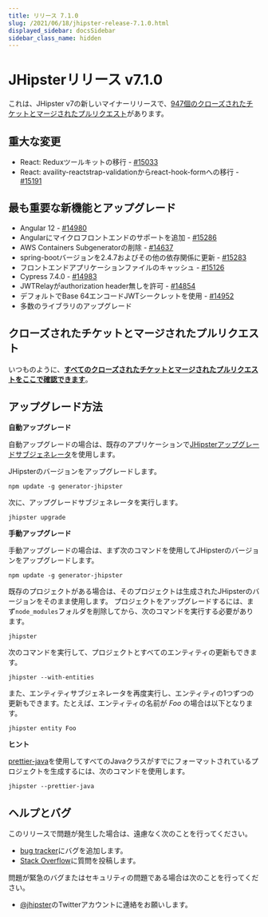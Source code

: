 ```yaml
---
title: リリース 7.1.0
slug: /2021/06/18/jhipster-release-7.1.0.html
displayed_sidebar: docsSidebar
sidebar_class_name: hidden
---
```


JHipsterリリース v7.1.0
==================

これは、JHipster v7の新しいマイナーリリースで、[947個のクローズされたチケットとマージされたプルリクエスト](https://github.com/jhipster/generator-jhipster/issues?q=milestone%3A7.1.0+is%3Aclosed)があります。

重大な変更
-------------

- React: Reduxツールキットの移行 - [#15033](https://github.com/jhipster/generator-jhipster/issues/15033)
- React: availity-reactstrap-validationからreact-hook-formへの移行 - [#15191](https://github.com/jhipster/generator-jhipster/pull/15191)

最も重要な新機能とアップグレード
-------------

- Angular 12 - [#14980](https://github.com/jhipster/generator-jhipster/pull/14980)
- Angularにマイクロフロントエンドのサポートを追加 - [#15286](https://github.com/jhipster/generator-jhipster/pull/15286)
- AWS Containers Subgeneratorの削除 - [#14637](https://github.com/jhipster/generator-jhipster/pull/14637)
- spring-bootバージョンを2.4.7およびその他の依存関係に更新 - [#15283](https://github.com/jhipster/generator-jhipster/pull/15283)
- フロントエンドアプリケーションファイルのキャッシュ - [#15126](https://github.com/jhipster/generator-jhipster/issues/15126)
- Cypress 7.4.0 - [#14983](https://github.com/jhipster/generator-jhipster/pull/14983)
- JWTRelayがauthorization header無しを許可 - [#14854](https://github.com/jhipster/generator-jhipster/pull/14854)
- デフォルトでBase 64エンコードJWTシークレットを使用 - [#14952](https://github.com/jhipster/generator-jhipster/issues/14952)
- 多数のライブラリのアップグレード

クローズされたチケットとマージされたプルリクエスト
------------
いつものように、__[すべてのクローズされたチケットとマージされたプルリクエストをここで確認できます](https://github.com/jhipster/generator-jhipster/issues?q=milestone%3A7.1.0+is%3Aclosed)__。

アップグレード方法
------------

**自動アップグレード**

自動アップグレードの場合は、既存のアプリケーションで[JHipsterアップグレードサブジェネレータ](/upgrading-an-application/)を使用します。

JHipsterのバージョンをアップグレードします。

```
npm update -g generator-jhipster
```

次に、アップグレードサブジェネレータを実行します。

```
jhipster upgrade
```

**手動アップグレード**

手動アップグレードの場合は、まず次のコマンドを使用してJHipsterのバージョンをアップグレードします。

```
npm update -g generator-jhipster
```

既存のプロジェクトがある場合は、そのプロジェクトは生成されたJHipsterのバージョンをそのまま使用します。
プロジェクトをアップグレードするには、まず`node_modules`フォルダを削除してから、次のコマンドを実行する必要があります。

```
jhipster
```

次のコマンドを実行して、プロジェクトとすべてのエンティティの更新もできます。

```
jhipster --with-entities
```

また、エンティティサブジェネレータを再度実行し、エンティティの1つずつの更新もできます。たとえば、エンティティの名前が _Foo_ の場合は以下となります。

```
jhipster entity Foo
```

**ヒント**

[prettier-java](https://github.com/jhipster/prettier-java)を使用してすべてのJavaクラスがすでにフォーマットされているプロジェクトを生成するには、次のコマンドを使用します。

```
jhipster --prettier-java
```

ヘルプとバグ
--------------

このリリースで問題が発生した場合は、遠慮なく次のことを行ってください。

- [bug tracker](https://github.com/jhipster/generator-jhipster/issues?state=open)にバグを追加します。
- [Stack Overflow](http://stackoverflow.com/tags/jhipster/info)に質問を投稿します。

問題が緊急のバグまたはセキュリティの問題である場合は次のことを行ってください。

- [@jhipster](https://twitter.com/jhipster)のTwitterアカウントに連絡をお願いします。
